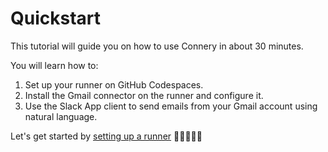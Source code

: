 # Quickstart

This tutorial will guide you on how to use Connery in about 30 minutes.

You will learn how to:

1. Set up your runner on GitHub Codespaces.
2. Install the Gmail connector on the runner and configure it.
3. Use the Slack App client to send emails from your Gmail account using natural language.

Let's get started by [setting up a runner](/docs/quick-start/set-up-runner) 🏃🏃‍♀️🏃‍♂️
